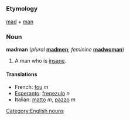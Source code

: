 =={{en}}==
===Etymology===
[[mad]] + [[man]]

===Noun===
[[Category:English nouns]]
'''madman''' (''plural'' '''[[madmen]]'''; ''feminine'' '''[[madwoman]]''')

#A man who is [[insane]].

====Translations====

*French: [[fou]] ''m''
*[[Esperanto]]: [[frenezulo]] ''n''
*Italian: [[matto]] ''m'', [[pazzo]] ''m''